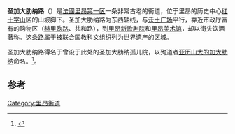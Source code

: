 {{Infobox street
| name         = 圣加大肋纳路
| native_name  = Rue Sainte-Catherine
| image        = Rue Sainte-Catherine.JPG
| former_names = 
| location     = [[法国|法国]][[里昂|里昂]][[里昂第一区|里昂第一区]]
<!-- 未知參數 | sector       = [[红十字山|红十字山]] -->
| construction_start_date = 17世纪
}}
'''圣加大肋纳路'''（{{lang|fr|rue Sainte-Catherine}}）是[[法國|法國]][[里昂第一区|里昂第一区]]一条非常古老的街道，位于里昂的历史中心[[红十字山|红十字山]]区的山坡脚下。圣加大肋纳路为东西轴线，与[[沃土广场|沃土广场]]平行，靠近市政厅富有的购物区（[[赫里欧路|赫里欧路]]、共和路），到[[里昂新歌剧院|里昂新歌剧院]]和[[里昂美术馆|里昂美术馆]]，却以街头饮酒著称。这条路属于被联合国教科文组织列为世界遗产的区域。

圣加大肋纳路得名于曾设于此处的圣加大肋纳孤儿院，以殉道者[[亚历山大的加大肋纳|亚历山大的加大肋纳]]命名。<ref>{{cite book |title=Lyon pas à pas — son histoire à travers ses rues — Rive droite de la Saône, Croix-Rousse, quais et ponts de la Saône |last=Pelletier |first=Jean |publisher=Horvath |place=Roanne / Le Coteau |year=1985 |language=fr |isbn=2-7171-0377-5 |page=184}}</ref>。

==参考==
{{reflist|2}}
{{coord|45|46|05|N|4|49|59|E|type:landmark_source:kolossus-frwiki|display=title}}
[[Category:里昂街道|Category:里昂街道]]